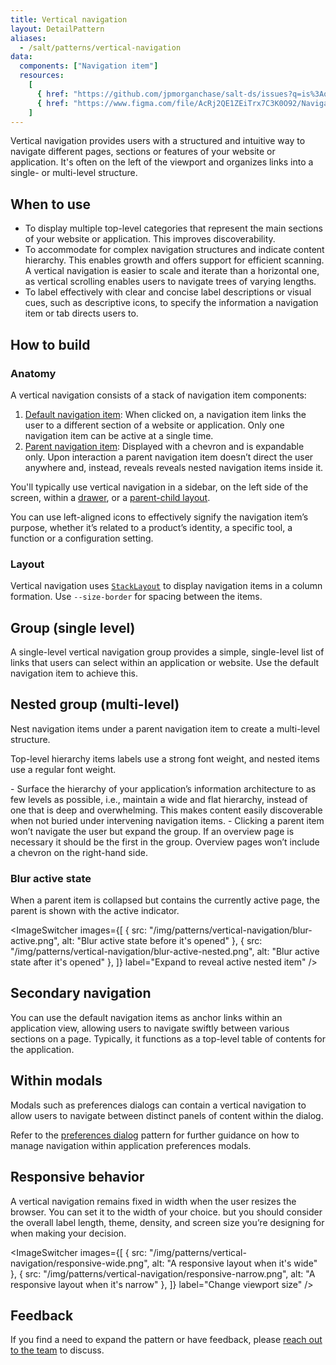 ```yaml
---
title: Vertical navigation
layout: DetailPattern
aliases:
  - /salt/patterns/vertical-navigation
data:
  components: ["Navigation item"]
  resources:
    [
      { href: "https://github.com/jpmorganchase/salt-ds/issues?q=is%3Aopen+is%3Aissue+label%3A%22pattern%3A+navigation%22+label%3A%22type%3A+enhancement+%F0%9F%92%A1%22", label: "Navigation enhancements", internal: false, resourceType: "github" },
      { href: "https://www.figma.com/file/AcRj2QE1ZEiTrx7C3K0O92/Navigation-Pattern-Templates?type=design&node-id=15%3A598&mode=design&t=Bul9WEJNrXM1X2Xv-1", label: "Navigation examples", internal: true },
    ]  
---
```


Vertical navigation provides users with a structured and intuitive way to navigate different pages, sections or features of your website or application. It's often on the left of the viewport and organizes links into a single- or multi-level structure.

## When to use

- To display multiple top-level categories that represent the main sections of your website or application. This improves discoverability.
- To accommodate for complex navigation structures and indicate content hierarchy. This enables growth and offers support for efficient scanning. A vertical navigation is easier to scale and iterate than a horizontal one, as vertical scrolling enables users to navigate trees of varying lengths. 
- To label effectively with clear and concise label descriptions or visual cues, such as descriptive icons, to specify the information a navigation item or tab directs users to.

## How to build

### Anatomy

A vertical navigation consists of a stack of navigation item components:

1. [Default navigation item](/salt/components/navigation-item/examples#vertical): When clicked on, a navigation item links the user to a different section of a website or application. Only one navigation item can be active at a single time.
2. [Parent navigation item](/salt/components/navigation-item/examples#vertical-nested-group): Displayed with a chevron and is expandable only. Upon interaction a parent navigation item doesn’t direct the user anywhere and, instead, reveals reveals nested navigation items inside it. 

You'll typically use vertical navigation in a sidebar, on the left side of the screen, within a [drawer](/salt/components/drawer), or a [parent-child layout](/salt/components/parent-child-layout).  

<Diagram
  src="/img/patterns/vertical-navigation/anatomy.png"
  alt="Annotated image of a vertical navigation"
/>

<ExampleContainer type="positive" customPillText="Best practices">
You can use left-aligned icons to effectively signify the navigation item’s purpose, whether it’s related to a product’s identity, a specific tool, a function or a configuration setting.
</ExampleContainer>


### Layout

Vertical navigation uses [`StackLayout`](/salt/components/stack-layout) to display navigation items in a column formation. Use `--size-border` for spacing between the items. 

<Diagram
  src="/img/patterns/vertical-navigation/spacing.png"
  alt="Spacing for a vertical navigation"
/>

## Group (single level)

A single-level vertical navigation group provides a simple, single-level list of links that users can select within an application or website. Use the default navigation item to achieve this. 

<Diagram
  src="/img/patterns/vertical-navigation/group-single-level.png"
  alt="A single-level vertical navigation group"
  border
/>

## Nested group (multi-level)

Nest navigation items under a parent navigation item to create a multi-level structure. 

Top-level hierarchy items labels use a strong font weight, and nested items use a regular font weight.

<Diagram
  src="/img/patterns/vertical-navigation/group-multi-level.png"
  alt="A multi-level vertical navigation group"
  border
/>

<ExampleContainer type="positive" customPillText="Best practices">
- Surface the hierarchy of your application’s information architecture to as few levels as possible, i.e., maintain a wide and flat hierarchy, instead of one that is deep and overwhelming. This makes content easily discoverable when not buried under intervening navigation items. 
- Clicking a parent item won’t navigate the user but expand the group. If an overview page is necessary it should be the first in the group. Overview pages won’t include a chevron on the right-hand side.
</ExampleContainer>

### Blur active state

When a parent item is collapsed but contains the currently active page, the parent is shown with the active indicator.

<ImageSwitcher
  images={[
    { src: "/img/patterns/vertical-navigation/blur-active.png", alt: "Blur active state before it's opened" },
    { src: "/img/patterns/vertical-navigation/blur-active-nested.png", alt: "Blur active state after it's opened" },
  ]}
  label="Expand to reveal active nested item"
/>

## Secondary navigation

You can use the default navigation items as anchor links within an application view, allowing users to navigate swiftly between various sections on a page. Typically, it functions as a top-level table of contents for the application.

<Diagram
  src="/img/patterns/vertical-navigation/secondary-navigation.png"
  alt="The secondary navigation demonstrated"
  border
/>

## Within modals

Modals such as preferences dialogs can contain a vertical navigation to allow users to navigate between distinct panels of content within the dialog. 

Refer to the [preferences dialog](../preferences-dialog) pattern for further guidance on how to manage navigation within application preferences modals. 

<Diagram
  src="/img/patterns/vertical-navigation/within-modals.png"
  alt="The vertical navigation within modals"
  border
/>

## Responsive behavior

A vertical navigation remains fixed in width when the user resizes the browser. You can set it to the width of your choice. but you should consider the overall label length, theme, density, and screen size you’re designing for when making your decision. 

<ImageSwitcher
  images={[
    { src: "/img/patterns/vertical-navigation/responsive-wide.png", alt: "A responsive layout when it's wide" },
    { src: "/img/patterns/vertical-navigation/responsive-narrow.png", alt: "A responsive layout when it's narrow" },
  ]}
  label="Change viewport size"
/>

## Feedback

If you find a need to expand the pattern or have feedback, please [reach out to the team](/salt/support-and-contributions) to discuss.